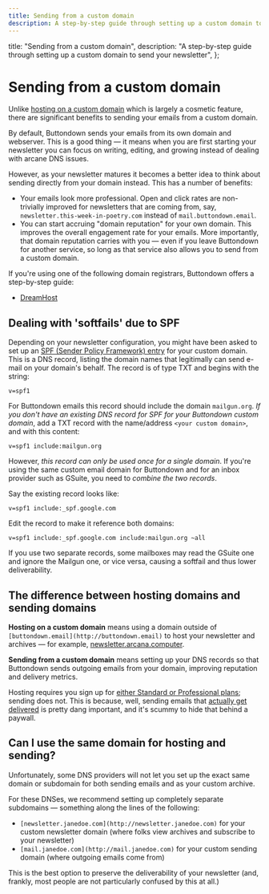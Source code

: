 ```yaml
---
title: Sending from a custom domain
description: A step-by-step guide through setting up a custom domain to send your newsletter
---
```



  title: "Sending from a custom domain",
  description:
    "A step-by-step guide through setting up a custom domain to send your newsletter",
};

# Sending from a custom domain

Unlike [hosting on a custom domain](/getting-started/hosting-on-a-custom-domain) which is largely a cosmetic
feature, there are significant benefits to sending your emails from a custom domain.

By default, Buttondown sends your emails from its own domain and webserver. This is a good thing — it means when you are first
starting your newsletter you can focus on writing, editing, and growing instead of dealing with arcane DNS issues.

However, as your newsletter matures it becomes a better idea to think about sending directly from your domain instead. This has a number of benefits:

- Your emails look more professional. Open and click rates are non-trivially improved for newsletters that are coming from, say, `newsletter.this-week-in-poetry.com` instead of `mail.buttondown.email`.
- You can start accruing "domain reputation" for your own domain. This improves the overall engagement rate for your emails. More importantly, that domain reputation carries with you — even if you leave Buttondown for another service, so long as that service also allows you to send from a custom domain.

If you're using one of the following domain registrars, Buttondown offers a step-by-step guide:

- [DreamHost](/sending-domains/sending-from-dreamhost)

## Dealing with 'softfails' due to SPF

Depending on your newsletter configuration, you might have been asked to set up an [SPF (Sender Policy Framework) entry](https://postmarkapp.com/guides/spf) for your custom domain. This is a DNS record, listing the domain names that legitimally can send e-mail on your domain's behalf. The record is of type TXT and begins with the string:

```
v=spf1
```

For Buttondown emails this record should include the domain `mailgun.org`. _If you don't have an existing DNS record for SPF for your Buttondown custom domain_, add a TXT record with the name/address `<your custom domain>`, and with this content:

```
v=spf1 include:mailgun.org
```

However, _this record can only be used once for a single domain_. If you're using the same custom email domain for Buttondown and for an inbox provider such as GSuite, you need to _combine the two records_.

Say the existing record looks like:

```
v=spf1 include:_spf.google.com
```

Edit the record to make it reference both domains:

```
v=spf1 include:_spf.google.com include:mailgun.org ~all
```

If you use two separate records, some mailboxes may read the GSuite one and ignore the Mailgun one, or vice versa, causing a softfail and thus lower deliverability.

## The difference between hosting domains and sending domains

**Hosting on a custom domain** means using a domain outside of `[buttondown.email](http://buttondown.email)` to host your newsletter and archives — for example, [newsletter.arcana.computer](https://newsletter.arcana.computer/).

**Sending from a custom domain** means setting up your DNS records so that Buttondown sends outgoing emails from your domain, improving reputation and delivery metrics.

Hosting requires you sign up for [either Standard or Professional plans](http://buttondown.email/pricing); sending does not. This is because, well, sending emails that [actually get delivered](https://blog.buttondown.email/2019/05/16/sending-newsletters-that-get-delivered) is pretty dang important, and it's scummy to hide that behind a paywall.

## Can I use the same domain for hosting and sending?

Unfortunately, some DNS providers will not let you set up the exact same domain or subdomain for both sending emails and as your custom archive.

For these DNSes, we recommend setting up completely separate subdomains — something along the lines of the following:

- `[newsletter.janedoe.com](http://newsletter.janedoe.com)` for your custom newsletter domain (where folks view archives and subscribe to your newsletter)
- `[mail.janedoe.com](http://mail.janedoe.com)` for your custom sending domain (where outgoing emails come from)

This is the best option to preserve the deliverability of your newsletter (and, frankly, most people are not particularly confused by this at all.)
